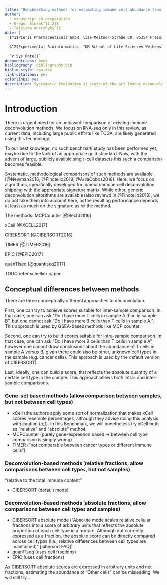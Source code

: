 ```yaml
---
title: "Benchmarking methods for estimating immune cell abundance from bulk RNA-sequencing data (supplementary information)"
author: 
  - manuscript in preparation
  - Gregor Sturm$^{1,2}$
  - Tatsiana Aneichyk$^1$
date: |
  $^1$Pieris Pharmaceuticals GmbH, Lise-Meitner-Straße 30, 85354 Freising, Germany 
  
  $^2$Experimental Bioinformatics, TUM School of Life Sciences Weihenstephan, Technical University of Munich, Maximus-von-Imhof-Forum 3, 85354 Freising, Germany
  
  `r Sys.Date()` 
documentclass: book 
bibliography: bibliography.bib
biblio-style: apalike
link-citations: yes
colorlinks: yes
description: Systematic Evaluation of state-of-the-art Immune deconvolution methods.  
---
```




# Introduction

There is urgent need for an unbiased comparison of existing immune deconvolution methods. 
We focus on RNA-seq only in this review, as current data, including large public efforts like TCGA, are likely generated using this technology. 

To our best knowlege, no such benchmark study has been performed yet, maybe due to the lack of an appropriate gold standard. Now, with the advent of large, publicly availble single-cell datasets this such a comparison becomes feasible. 

Systematic, methodological comparisons of such methods are available [@Newman2016; @Finotello2018; @AvilaCobos2018]. Here, we focus on algorithms, specifically developed for tumour immune cell deconvolution shipping with the appropriate signature matrix. While other, generic deconvolution altorithms are available (also reviewd in @Finotello2018), we do not take them into account here, as the resulting performance depends at least as much on the signature as on the method. 

The methods:
MCPCounter [@Becht2016]

xCell [@XCELL2017]

CIBERSORT [@CIBERSORT2016]

TIMER [@TIMER2016]

EPIC [@EPIC2017]

quanTIseq [@quantiseq2017]



TODO refer schelker paper




## Conceptual differences between methods
There are three conceptually different approaches to deconvolution. 

First, one can try to achieve scores suitable for inter-sample comparison. In that case, one can ask "Do I have more T cells in sample A than in sample B", but one cannot ask "Do I have more B cells than T cells in sample A.".
This approach is used by GSEA-based methods like MCP counter. 

Second, one can try to build scores suitable for intra-sample comparison. In that case, one can ask "Do I have more B cells than T cells in sample A", however one cannot draw conclusions about the abundance of T cells in sample A versus B, given there could also be other, unknown cell types in the sample (e.g. cancer cells). This approach is used by the default version of CIBERSORT)

Last, ideally, one can build a score, that reflects the absolute quantity of a certain cell type in the sample. This approach allows both intra- and inter-sample comparisons. 

### Gene-set based methods (allow comparison between samples, but not between cell types)

* xCell (the authors apply some sort of normalization that makes xCell scores resemble percentages, although they advise doing this analysis with caution ([ref](https://github.com/dviraran/xCell#notes-for-correct-usage)). In this Benchmark, we will nonetheless try xCell both as "relative" and "absolute" method. 
* MCPCounter (purely gene-expression based -> between cell type comparison is simply wrong)
* TIMER ("not comparable between cancer types or different immune cells")

### Deconvolution-based methods (relative fractions, allow comparisons between cell types, but not samples)
"relative to the total immune content"

* CIBERSORT (default mode)

### Deconvolution-based methods (absolute fractions, allow comparisons between cell types and samples)

* CIBERSORT absolute mode ("Absolute mode scales relative cellular fractions into a score of arbitrary units that reflects the absolute proportion of each cell type in a mixture. Although not currently expressed as a fraction, the absolute score can be directly compared across cell types (i.e., relative differences between cell types are maintained)" [cibersort FAQ])
* quanTIseq (uses cell fractions)
* EPIC (uses cell fractions)

As CIBERSORT absolute scores are expressed in arbitrary units and not fractions, estimating the abundance of "Other cells" can be misleading. We will still try...

